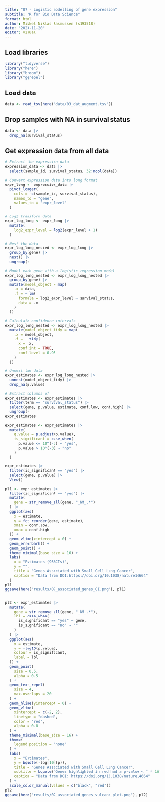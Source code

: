 ```yaml
---
title: "07 - Logistic modelling of gene expression"
subtitle: "R for Bio Data Science"
format: html
author: Mikkel Niklas Rasmussen (s193518)
date: "2023-11-20"
editor: visual
---
```


## Load libraries
```r
library("tidyverse")
library("here")
library("broom")
library("ggrepel")
```


## Load data
```r
data <- read_tsv(here("data/03_dat_augment.tsv"))
```

## Drop samples with NA in survival status 

```r
data <- data |>
  drop_na(survival_status)
```

## Get expression data from all data
```r
# Extract the expression data
expression_data <- data |>
  select(sample_id, survival_status, 32:ncol(data))
````

```r
# Convert expression data into long format
expr_long <- expression_data |>
  pivot_longer(
    cols = -c(sample_id, survival_status),
    names_to = "gene",
    values_to = "expr_level"
  )

# Log2 transform data
expr_log_long <- expr_long |>
  mutate(
    log2_expr_level = log2(expr_level + 1)
  )
```

 
```r
# Nest the data
expr_log_long_nested <- expr_log_long |>
  group_by(gene) |>
  nest() |>
  ungroup()

# Model each gene with a logistic regression model
expr_log_long_nested <- expr_log_long_nested |>
  group_by(gene) |>
  mutate(model_object = map(
    .x = data,
    .f = ~ lm(
      formula = log2_expr_level ~ survival_status,
      data = .x
    )
  ))

# Calculate confidence intervals
expr_log_long_nested <- expr_log_long_nested |>
  mutate(model_object_tidy = map(
    .x = model_object,
    .f = ~ tidy(
      x = .x,
      conf.int = TRUE,
      conf.level = 0.95
    )
  ))

# Unnest the data
expr_estimates <- expr_log_long_nested |>
  unnest(model_object_tidy) |>
  drop_na(p.value)

# Extract columns of
expr_estimates <- expr_estimates |>
  filter(term == "survival_status") |>
  select(gene, p.value, estimate, conf.low, conf.high) |>
  ungroup()
expr_estimates

expr_estimates <- expr_estimates |>
  mutate(
    q.value = p.adjust(p.value),
    is_significant = case_when(
      p.value <= 10^(-3) ~ "yes",
      p.value > 10^(-3) ~ "no"
    )
  )

expr_estimates |>
  filter(is_significant == "yes") |>
  select(gene, p.value) |>
  View()
```


```r
pl1 <- expr_estimates |>
  filter(is_significant == "yes") |>
  mutate(
    gene = str_remove_all(gene, "_NM_.*")
  ) |>
  ggplot(aes(
    x = estimate,
    y = fct_reorder(gene, estimate),
    xmin = conf.low,
    xmax = conf.high
  )) +
  geom_vline(xintercept = 0) +
  geom_errorbarh() +
  geom_point() +
  theme_minimal(base_size = 16) +
  labs(
    x = "Estimates (95%CIs)",
    y = "",
    title = "Genes Associated with Small Cell Lung Cancer",
    caption = "Data from DOI:https://doi.org/10.1038/nature14664"
  )
pl1
ggsave(here("results/07_associated_genes_CI.png"), pl1)


pl2 <- expr_estimates |>
  mutate(
    gene = str_remove_all(gene, "_NM_.*"),
    lbl = case_when(
      is_significant == "yes" ~ gene,
      is_significant == "no" ~ ""
    )
  ) |>
  ggplot(aes(
    x = estimate,
    y = -log10(p.value),
    colour = is_significant,
    label = lbl
  )) +
  geom_point(
    size = 0.5,
    alpha = 0.5
  ) +
  geom_text_repel(
    size = 4,
    max.overlaps = 20
  ) +
  geom_hline(yintercept = 0) +
  geom_vline(
    xintercept = c(-2, 2),
    linetype = "dashed",
    color = "red",
    alpha = 0.8
  ) +
  theme_minimal(base_size = 16) +
  theme(
    legend.position = "none"
  ) +
  labs(
    x = "Estimates",
    y = bquote(-log[10](p)),
    title = "Genes Associated with Small Cell Lung Cancer",
    subtitle = bquote("Genes highlighted in red had a p-value < " * 10^-3),
    caption = "Data from DOI: https://doi.org/10.1038/nature14664"
  ) +
  scale_color_manual(values = c("black", "red"))
pl2
ggsave(here("results/07_associated_genes_vulcano_plot.png"), pl2)
```
